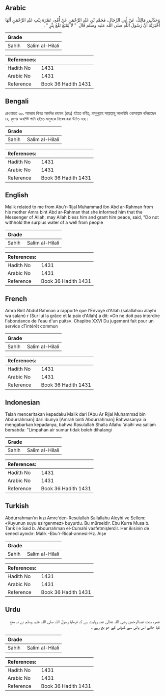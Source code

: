 ## Arabic


<div dir="rtl" lang="ar" style={{fontSize:'larger',backgroundColor:'#f8f9fa',padding:20}}>
وَحَدَّثَنِي مَالِكٌ، عَنْ أَبِي الرِّجَالِ، مُحَمَّدِ بْنِ عَبْدِ الرَّحْمَنِ عَنْ أُمِّهِ، عَمْرَةَ بِنْتِ عَبْدِ الرَّحْمَنِ أَنَّهَا أَخْبَرَتْهُ أَنَّ رَسُولَ اللَّهِ صلى الله عليه وسلم قَالَ ‏ "‏ لاَ يُمْنَعُ نَقْعُ بِئْرٍ ‏"‏ ‏.‏
</div>
<div style={{backgroundColor:'#f8f9fa',padding:20, marginBottom: 10}}><table> <thead> <tr> <th>Grade</th> <th></th> </tr> </thead> <tbody> <tr><td>Sahih</td><td>Salim al-Hilali</td></tr></tbody></table><table> <thead> <tr> <th>References:</th> <th></th> </tr> </thead> <tbody><tr><td>Hadith No</td><td>1431</td></tr><tr><td>Arabic No</td><td>1431</td></tr><tr><td>Reference</td><td>Book 36 Hadith 1431</td></tr></tbody></table></div>

## Bengali


<div dir="ltr" lang="bn" style={{fontSize:'larger',backgroundColor:'#f8f9fa',padding:20}}>
রেওয়ায়ত ৩০. আমরাহ বিনত আবদির রহমান (রহঃ) হইতে বর্ণিত, রাসূলুল্লাহ সাল্লাল্লাহু আলাইহি ওয়াসাল্লাম বলিয়াছেন যে, কূপের অবশিষ্ট পানি হইতে মানুষকে নিষেধ করা উচিত নহে।
</div>
<div style={{backgroundColor:'#f8f9fa',padding:20, marginBottom: 10}}><table> <thead> <tr> <th>Grade</th> <th></th> </tr> </thead> <tbody> <tr><td>Sahih</td><td>Salim al-Hilali</td></tr></tbody></table><table> <thead> <tr> <th>References:</th> <th></th> </tr> </thead> <tbody><tr><td>Hadith No</td><td>1431</td></tr><tr><td>Arabic No</td><td>1431</td></tr><tr><td>Reference</td><td>Book 36 Hadith 1431</td></tr></tbody></table></div>

## English


<div dir="ltr" lang="en" style={{fontSize:'larger',backgroundColor:'#f8f9fa',padding:20}}>
Malik related to me from Abu'r-Rijal Muhammad ibn Abd ar-Rahman from his mother Amra bint Abd ar-Rahman that she informed him that the Messenger of Allah, may Allah bless him and grant him peace, said, "Do not withhold the surplus water of a well from people
</div>
<div style={{backgroundColor:'#f8f9fa',padding:20, marginBottom: 10}}><table> <thead> <tr> <th>Grade</th> <th></th> </tr> </thead> <tbody> <tr><td>Sahih</td><td>Salim al-Hilali</td></tr></tbody></table><table> <thead> <tr> <th>References:</th> <th></th> </tr> </thead> <tbody><tr><td>Hadith No</td><td>1431</td></tr><tr><td>Arabic No</td><td>1431</td></tr><tr><td>Reference</td><td>Book 36 Hadith 1431</td></tr></tbody></table></div>

## French


<div dir="ltr" lang="fr" style={{fontSize:'larger',backgroundColor:'#f8f9fa',padding:20}}>
Amra Bint Abdul Rahman a rapporté que l'Envoyé d'Allah (salallahou alayhi wa salam) r (Sur lui la grâce et la paix d'Allah) a dit: «On ne doit pas interdire l'abondance de l'eau d'un puits». Chapitre XXVI Du jugement fait pour un service cTintérêt commun
</div>
<div style={{backgroundColor:'#f8f9fa',padding:20, marginBottom: 10}}><table> <thead> <tr> <th>Grade</th> <th></th> </tr> </thead> <tbody> <tr><td>Sahih</td><td>Salim al-Hilali</td></tr></tbody></table><table> <thead> <tr> <th>References:</th> <th></th> </tr> </thead> <tbody><tr><td>Hadith No</td><td>1431</td></tr><tr><td>Arabic No</td><td>1431</td></tr><tr><td>Reference</td><td>Book 36 Hadith 1431</td></tr></tbody></table></div>

## Indonesian


<div dir="ltr" lang="id" style={{fontSize:'larger',backgroundColor:'#f8f9fa',padding:20}}>
Telah menceritakan kepadaku Malik dari [Abu Ar Rijal Muhammad bin Abdurrahman] dari ibunya [Amrah binti Abdurrahman] Bahwasanya ia mengabarkan kepadanya, bahwa Rasulullah Shalla Allahu 'alaihi wa sallam bersabda: "Limpahan air sumur tidak boleh dihalangi
</div>
<div style={{backgroundColor:'#f8f9fa',padding:20, marginBottom: 10}}><table> <thead> <tr> <th>Grade</th> <th></th> </tr> </thead> <tbody> <tr><td>Sahih</td><td>Salim al-Hilali</td></tr></tbody></table><table> <thead> <tr> <th>References:</th> <th></th> </tr> </thead> <tbody><tr><td>Hadith No</td><td>1431</td></tr><tr><td>Arabic No</td><td>1431</td></tr><tr><td>Reference</td><td>Book 36 Hadith 1431</td></tr></tbody></table></div>

## Turkish


<div dir="ltr" lang="tr" style={{fontSize:'larger',backgroundColor:'#f8f9fa',padding:20}}>
Abdurrahman'ın kızı Amre'den-Resulullah Sallallahu Aleyhi ve Sellem: «Kuyunun suyu esirgenmez» buyurdu. Bu mürseldir. Ebu Kurra Musa b. Tarık ile Said b. Abdurrahman el-Cumahî vasfetmişlerdir. Her ikisinin de senedi aynıdır: Malik -Ebu'r-Rical-annesi-Hz. Aişe
</div>
<div style={{backgroundColor:'#f8f9fa',padding:20, marginBottom: 10}}><table> <thead> <tr> <th>Grade</th> <th></th> </tr> </thead> <tbody> <tr><td>Sahih</td><td>Salim al-Hilali</td></tr></tbody></table><table> <thead> <tr> <th>References:</th> <th></th> </tr> </thead> <tbody><tr><td>Hadith No</td><td>1431</td></tr><tr><td>Arabic No</td><td>1431</td></tr><tr><td>Reference</td><td>Book 36 Hadith 1431</td></tr></tbody></table></div>

## Urdu


<div dir="rtl" lang="ur" style={{fontSize:'larger',backgroundColor:'#f8f9fa',padding:20}}>
عمرہ بنت عبدالرحمن رضی اللہ تعالیٰ عنہ روایت ہے کہ فرمایا رسول اللہ صلی اللہ علیہ وسلم نے نہ منع کیا جائے اس پانی سے کنوئی کے جو بچ رہے ۔
</div>
<div style={{backgroundColor:'#f8f9fa',padding:20, marginBottom: 10}}><table> <thead> <tr> <th>Grade</th> <th></th> </tr> </thead> <tbody> <tr><td>Sahih</td><td>Salim al-Hilali</td></tr></tbody></table><table> <thead> <tr> <th>References:</th> <th></th> </tr> </thead> <tbody><tr><td>Hadith No</td><td>1431</td></tr><tr><td>Arabic No</td><td>1431</td></tr><tr><td>Reference</td><td>Book 36 Hadith 1431</td></tr></tbody></table></div>
